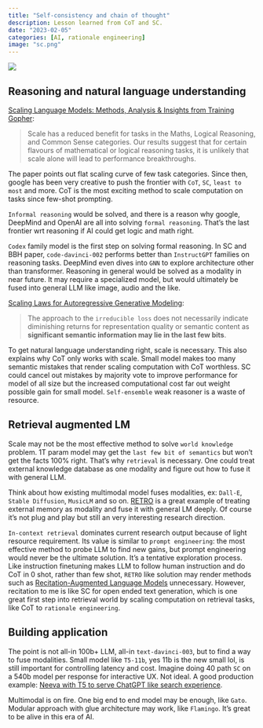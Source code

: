```yaml
---
title: "Self-consistency and chain of thought"
description: Lesson learned from CoT and SC. 
date: "2023-02-05"
categories: [AI, rationale engineering]
image: "sc.png"
---
```

![](sc.png)

## Reasoning and natural language understanding
[Scaling Language Models: Methods, Analysis & Insights from Training Gopher](http://arxiv.org/abs/2112.11446):

> Scale has a reduced benefit for tasks in the Maths, Logical Reasoning, and Common Sense categories. Our results suggest that for certain flavours of mathematical or logical reasoning tasks, it is unlikely that scale alone will lead to performance breakthroughs. 
 
The paper points out flat scaling curve of few task categories. Since then, google has been very creative to push the frontier with `CoT`, `SC`, `least to most` and more. CoT is the most exciting method to scale computation on tasks since few-shot prompting.

`Informal reasoning` would be solved, and there is a reason why google, DeepMind and OpenAI are all into solving `formal reasoning`. That's the last frontier wrt reasoning if AI could get logic and math right.

`Codex` family model is the first step on solving formal reasoning. In SC and BBH paper, `code-davinci-002` performs better than `InstructGPT` families on reasoning tasks. DeepMind even dives into `GNN` to explore architecture other than transformer. Reasoning in general would be solved as a modality in near future. It may require a specialized model, but would ultimately be fused into general LLM like image, audio and the like. 

[Scaling Laws for Autoregressive Generative Modeling](http://arxiv.org/abs/2010.14701):

> The approach to the `irreducible loss` does not necessarily indicate diminishing returns for representation quality or semantic content as **significant semantic information may lie in the last few bits**.

To get natural language understanding right, scale is necessary. This also explains why CoT only works with scale. Small model makes too many semantic mistakes that render scaling computation with CoT worthless. SC could cancel out mistakes by majority vote to improve performance for model of all size but the increased computational cost far out weight possible gain for small model. `Self-ensemble` weak reasoner is a waste of resource. 

## Retrieval augmented LM
Scale may not be the most effective method to solve `world knowledge` problem. 1T param model may get the `last few bit of semantics` but won't get the facts 100% right. That's why `retrieval` is necessary. One could treat external knowledge database as one modality and figure out how to fuse it with general LLM. 

Think about how existing multimodal model fuses modalities, ex: `Dall-E`, `Stable Diffusion`, `MusicLM` and so on. [RETRO](http://arxiv.org/abs/2112.04426) is a great example of treating external memory as modality and fuse it with general LM deeply. Of course it's not plug and play but still an very interesting research direction.

`In-context retrieval` dominates current research output because of light resource requirement. Its value is similar to `prompt engineering`: the most effective method to probe LLM to find new gains, but prompt engineering would never be the ultimate solution. It's a tentative exploration process. Like instruction finetuning makes LLM to follow human instruction and do CoT in 0 shot, rather than few shot, `RETRO` like solution may render methods such as [Recitation-Augmented Language Models](http://arxiv.org/abs/2210.01296) unnecessary. However, recitation to me is like SC for open ended text generation, which is one great first step into retrieval world by scaling computation on retrieval tasks, like CoT to `rationale engineering`. 

## Building application
The point is not all-in 100b+ LLM, all-in `text-davinci-003`, but to find a way to fuse modalities. Small model like `T5-11b`, yes 11b is the new small lol, is still important for controlling latency and cost. Imagine doing 40 path `SC` on a 540b model per response for interactive UX. Not ideal. A good production example: [Neeva with T5 to serve ChatGPT like search experience](https://twitter.com/ramaswmysridhar/status/1621870491945533440?s=12&t=nyAGas8S6bDKS1eLUw9I7Q). 

Multimodal is on fire. One big end to end model may be enough, like `Gato`. Modular approach with glue architecture may work, like `Flamingo`. It's great to be alive in this era of AI.
